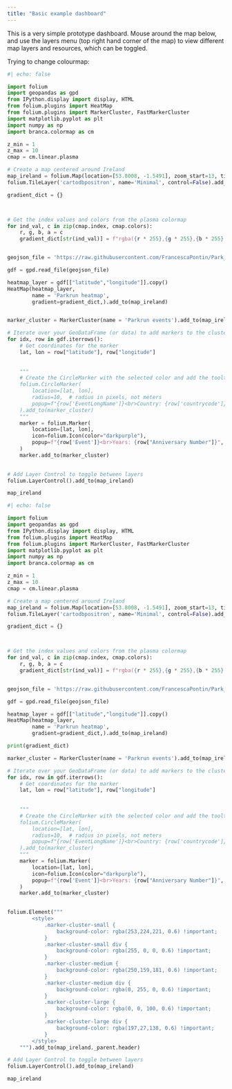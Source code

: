 ---
title: "Basic example dashboard"
---

This is a very simple prototype dashboard. Mouse around the map below, and use the layers menu (top right hand corner of the map)
to view different map layers and resources, which can be toggled.


Trying to change colourmap:

```{python}
#| echo: false

import folium
import geopandas as gpd
from IPython.display import display, HTML
from folium.plugins import HeatMap
from folium.plugins import MarkerCluster, FastMarkerCluster
import matplotlib.pyplot as plt
import numpy as np
import branca.colormap as cm

z_min = 1
z_max = 10
cmap = cm.linear.plasma

# Create a map centered around Ireland
map_ireland = folium.Map(location=[53.8008, -1.5491], zoom_start=13, tiles=None)  # Leeds
folium.TileLayer('cartodbpositron', name='Minimal', control=False).add_to(map_ireland)

gradient_dict = {}



# Get the index values and colors from the plasma colormap
for ind_val, c in zip(cmap.index, cmap.colors):
    r, g, b, a = c
    gradient_dict[str(ind_val)] = f"rgba({r * 255},{g * 255},{b * 255},{a})"  # RGBA to 255 scale


geojson_file = 'https://raw.githubusercontent.com/FrancescaPontin/Park_Safety/refs/heads/main/data/uk_park_run.geojson'

gdf = gpd.read_file(geojson_file)

heatmap_layer = gdf[["latitude","longitude"]].copy()
HeatMap(heatmap_layer,
        name = 'Parkrun heatmap',
        gradient=gradient_dict,).add_to(map_ireland)


marker_cluster = MarkerCluster(name = 'Parkrun events').add_to(map_ireland)

# Iterate over your GeoDataFrame (or data) to add markers to the cluster
for idx, row in gdf.iterrows():
    # Get coordinates for the marker
    lat, lon = row["latitude"], row["longitude"]
    
    
    """
    # Create the CircleMarker with the selected color and add the tooltip/popup
    folium.CircleMarker(
        location=[lat, lon],
        radius=10,  # radius in pixels, not meters
        popup=f"{row['EventLongName']}<br>Country: {row['countrycode']}",
    ).add_to(marker_cluster)
    """
    marker = folium.Marker(
        location=[lat, lon],
        icon=folium.Icon(color="darkpurple"),
        popup=f"{row['Event']}<br>Years: {row["Anniversary Number"]}",
    )
    marker.add_to(marker_cluster)
    

# Add Layer Control to toggle between layers
folium.LayerControl().add_to(map_ireland)

map_ireland

```

```{python}
#| echo: false

import folium
import geopandas as gpd
from IPython.display import display, HTML
from folium.plugins import HeatMap
from folium.plugins import MarkerCluster, FastMarkerCluster
import matplotlib.pyplot as plt
import numpy as np
import branca.colormap as cm

z_min = 1
z_max = 10
cmap = cm.linear.plasma

# Create a map centered around Ireland
map_ireland = folium.Map(location=[53.8008, -1.5491], zoom_start=13, tiles=None)  # Leeds
folium.TileLayer('cartodbpositron', name='Minimal', control=False).add_to(map_ireland)

gradient_dict = {}



# Get the index values and colors from the plasma colormap
for ind_val, c in zip(cmap.index, cmap.colors):
    r, g, b, a = c
    gradient_dict[str(ind_val)] = f"rgba({r * 255},{g * 255},{b * 255},{a})"  # RGBA to 255 scale


geojson_file = 'https://raw.githubusercontent.com/FrancescaPontin/Park_Safety/refs/heads/main/data/uk_park_run.geojson'

gdf = gpd.read_file(geojson_file)

heatmap_layer = gdf[["latitude","longitude"]].copy()
HeatMap(heatmap_layer,
        name = 'Parkrun heatmap',
        gradient=gradient_dict,).add_to(map_ireland)

print(gradient_dict)

marker_cluster = MarkerCluster(name = 'Parkrun events').add_to(map_ireland)

# Iterate over your GeoDataFrame (or data) to add markers to the cluster
for idx, row in gdf.iterrows():
    # Get coordinates for the marker
    lat, lon = row["latitude"], row["longitude"]
    
    
    """
    # Create the CircleMarker with the selected color and add the tooltip/popup
    folium.CircleMarker(
        location=[lat, lon],
        radius=10,  # radius in pixels, not meters
        popup=f"{row['EventLongName']}<br>Country: {row['countrycode']}",
    ).add_to(marker_cluster)
    """
    marker = folium.Marker(
        location=[lat, lon],
        icon=folium.Icon(color="darkpurple"),
        popup=f"{row['Event']}<br>Years: {row["Anniversary Number"]}",
    )
    marker.add_to(marker_cluster)
    

folium.Element("""
        <style>
            .marker-cluster-small {
                background-color: rgba(253,224,221, 0.6) !important;
            }
            .marker-cluster-small div {
                background-color: rgba(255, 0, 0, 0.6) !important;
            }
            .marker-cluster-medium {
                background-color: rgba(250,159,181, 0.6) !important;
            }
            .marker-cluster-medium div {
                background-color: rgba(0, 255, 0, 0.6) !important;
            }
            .marker-cluster-large {
                background-color: rgba(0, 0, 100, 0.6) !important;
            }
            .marker-cluster-large div {
                background-color: rgba(197,27,138, 0.6) !important;
            }
        </style>
    """).add_to(map_ireland._parent.header)

# Add Layer Control to toggle between layers
folium.LayerControl().add_to(map_ireland)

map_ireland

```